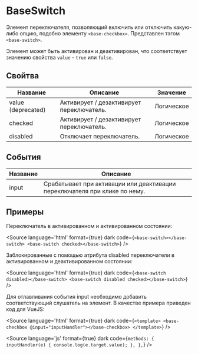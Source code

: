 
# BaseSwitch

Элемент переключателя, позволяющий включить или отключить какую-либо опцию, подобно элементу `<base-checkbox>`. Представлен тэгом `<base-switch>`.

Элемент может быть активирован и деактивирован, что соответствует значению свойства `value` - `true` или `false`.

## Свойтва

| Название           | Описание                                  | Значение   |
|--------------------|-------------------------------------------|------------|
| value (deprecated) | Активирует / дезактивирует переключатель. | Логическое |
| checked            | Активирует / дезактивирует переключатель. | Логическое |
| disabled           | Отключает переключатель.                  | Логическое |

## События

| Название | Описание                                                                   |
|----------|----------------------------------------------------------------------------|
| input    | Срабатывает при активации или деактивации переключателя при клике по нему. |

## Примеры

Переключатель в активированном и активированном состоянии:

<Canvas>
  <base-switch></base-switch>
  <base-switch checked></base-switch>
</Canvas>

<Source
language='html'
format={true}
dark
code={`
<base-switch></base-switch>
<base-switch checked></base-switch>
`}
/>

Заблокированные с помощью атрибута disabled переключатели в активированном и деактивированном состоянии:

<Canvas>
  <base-switch disabled></base-switch>
  <base-switch disabled checked></base-switch>
</Canvas>

<Source
language='html'
format={true}
dark
code={`
<base-switch disabled></base-switch>
<base-switch disabled checked></base-switch>
`}
/>

Для отлавливания события input необходимо добавить соответствующий слушатель на элемент. В качестве примера приведен код для VueJS:

<Source
language='html'
format={true}
dark
code={`
<template>
  <base-checkbox @input="inputHandler"></base-checkbox>
</template>
`}
/>

<Source
language='js'
format={true}
dark
code={`
methods: {
  inputHandler(e) {
    console.log(e.target.value);
  },
},
`}
/>

